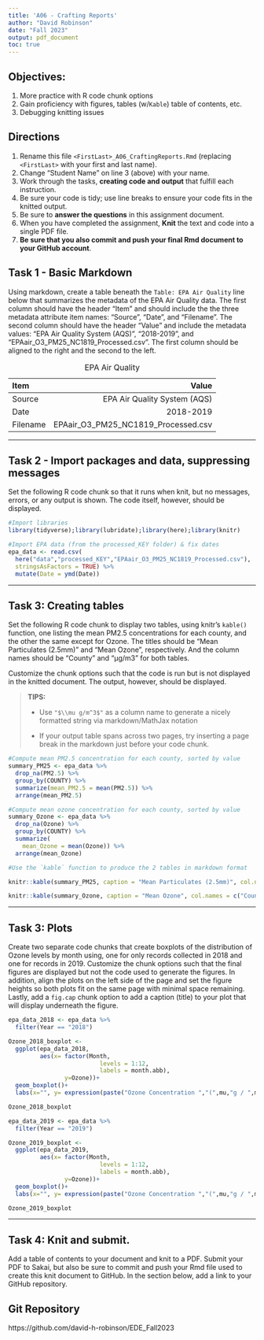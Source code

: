 ```yaml
---
title: 'A06 - Crafting Reports'
author: "David Robinson" 
date: "Fall 2023"
output: pdf_document
toc: true
---
```


## Objectives:

1.  More practice with R code chunk options
1.  Gain proficiency with figures, tables (w/`Kable`) table of contents, etc.
1.  Debugging knitting issues

## Directions

1.  Rename this file `<FirstLast>_A06_CraftingReports.Rmd` (replacing `<FirstLast>` with your first and last name).
1.  Change "Student Name" on line 3 (above) with your name.
1.  Work through the tasks, **creating code and output** that fulfill each instruction.
1.  Be sure your code is tidy; use line breaks to ensure your code fits in the knitted output.
1.  Be sure to **answer the questions** in this assignment document.
1.  When you have completed the assignment, **Knit** the text and code into a single PDF file.
1.  **Be sure that you also commit and push your final Rmd document to your GitHub account**.

## Task 1 - Basic Markdown

Using markdown, create a table beneath the `Table: EPA Air Quality` line below that summarizes the metadata of the EPA Air Quality data. The first column should have the header "Item" and should include the the three metadata attribute item names: "Source", "Date", and "Filename". The second column should have the header "Value" and include the metadata values: "EPA Air Quality System (AQS)", "2018-2019", and "EPAair_O3_PM25_NC1819_Processed.csv". The first column should be aligned to the right and the second to the left.

Table: EPA Air Quality

Item  | Value
:------------- | -------------:
Source  | EPA Air Quality System (AQS)
Date  | 2018-2019
Filename  | EPAair_O3_PM25_NC1819_Processed.csv


---

## Task 2 - Import packages and data, suppressing messages

Set the following R code chunk so that it runs when knit, but no messages, errors, or any output is shown. The code itself, however, should be displayed.

```r
#Import libraries
library(tidyverse);library(lubridate);library(here);library(knitr)

#Import EPA data (from the processed_KEY folder) & fix dates
epa_data <- read.csv(
  here("data","processed_KEY","EPAair_O3_PM25_NC1819_Processed.csv"),
  stringsAsFactors = TRUE) %>% 
  mutate(Date = ymd(Date))

```

---

## Task 3: Creating tables

Set the following R code chunk to display two tables, using knitr's `kable()` function, one listing the mean PM2.5 concentrations for each county, and the other the same except for Ozone. The titles should be "Mean Particulates (2.5mm)" and "Mean Ozone", respectively. And the column names should be "County" and "µg/m3" for both tables.

Customize the chunk options such that the code is run but is not displayed in the knitted document. The output, however, should be displayed.

> **TIPS:**
>
> -   Use `"$\\mu g/m^3$"` as a column name to generate a nicely formatted string via markdown/MathJax notation
>
> -   If your output table spans across two pages, try inserting a page break in the markdown just before your code chunk.

\newpage

```r
#Compute mean PM2.5 concentration for each county, sorted by value
summary_PM25 <- epa_data %>% 
  drop_na(PM2.5) %>% 
  group_by(COUNTY) %>% 
  summarize(mean_PM2.5 = mean(PM2.5)) %>% 
  arrange(mean_PM2.5)

#Compute mean ozone concentration for each county, sorted by value
summary_Ozone <- epa_data %>% 
  drop_na(Ozone) %>% 
  group_by(COUNTY) %>% 
  summarize(
    mean_Ozone = mean(Ozone)) %>% 
  arrange(mean_Ozone)

#Use the `kable` function to produce the 2 tables in markdown format

knitr::kable(summary_PM25, caption = "Mean Particulates (2.5mm)", col.names = c("County", "$\\mu g/m^3$"))

knitr::kable(summary_Ozone, caption = "Mean Ozone", col.names = c("County", "$\\mu g/m^3$"))

```

---

## Task 3: Plots

Create two separate code chunks that create boxplots of the distribution of Ozone levels by month using, one for only records collected in 2018 and one for records in 2019. Customize the chunk options such that the final figures are displayed but not the code used to generate the figures. In addition, align the plots on the left side of the page and set the figure heights so both plots fit on the same page with minimal space remaining. Lastly, add a `fig.cap` chunk option to add a caption (title) to your plot that will display underneath the figure.

```r

epa_data_2018 <- epa_data %>%
  filter(Year == "2018")

Ozone_2018_boxplot <-
  ggplot(epa_data_2018,
         aes(x= factor(Month,
                          levels = 1:12,
                          labels = month.abb),
                y=Ozone))+
  geom_boxplot()+
  labs(x="", y= expression(paste("Ozone Concentration ","(",mu,"g / ",m^{3},")")))

Ozone_2018_boxplot

```


```r

epa_data_2019 <- epa_data %>%
  filter(Year == "2019")

Ozone_2019_boxplot <-
  ggplot(epa_data_2019,
         aes(x= factor(Month,
                          levels = 1:12,
                          labels = month.abb),
                y=Ozone))+
  geom_boxplot()+
  labs(x="", y= expression(paste("Ozone Concentration ","(",mu,"g / ",m^{3},")")))

Ozone_2019_boxplot

```


---
\newpage

## Task 4: Knit and submit.
Add a table of contents to your document and knit to a PDF. Submit your PDF to Sakai, but also be sure to commit and push your Rmd file used to create this knit document to GitHub. In the section below, add a link to your GitHub repository. 

## Git Repository

https://github.com/david-h-robinson/EDE_Fall2023


